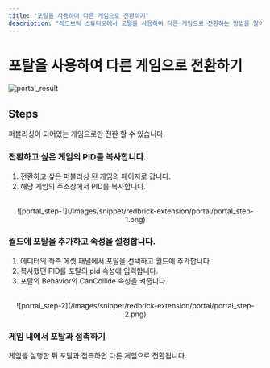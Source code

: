 ```yaml
---
title: "포탈을 사용하여 다른 게임으로 전환하기"
description: "레드브릭 스튜디오에서 포털을 사용하여 다른 게임으로 전환하는 방법을 알아봅니다."
---
```


# 포탈을 사용하여 다른 게임으로 전환하기

![portal_result](/images/snippet/redbrick-extension/portal/portal_result.gif)

## Steps

<Steps>
  <Callout type="warning">
    퍼블리싱이 되어있는 게임으로만 전환 할 수 있습니다.  
  </Callout>

  ### 전환하고 싶은 게임의 PID를 복사합니다.  

  1. 전환하고 싶은 퍼블리싱 된 게임의 페이지로 갑니다.  
  2. 해당 게임의 주소창에서 PID를 복사합니다.  
  <br/>
  <center>![portal_step-1](/images/snippet/redbrick-extension/portal/portal_step-1.png)</center>

  ### 월드에 포탈을 추가하고 속성을 설정합니다.  

  1. 에디터의 좌측 에셋 패널에서 포탈을 선택하고 월드에 추가합니다.  
  2. 복사했던 PID를 포탈의 pid 속성에 입력합니다.  
  3. 포탈의 Behavior의 CanCollide 속성을 켜줍니다.  
  <br/>
  <center>![portal_step-2](/images/snippet/redbrick-extension/portal/portal_step-2.png)</center>

  ### 게임 내에서 포탈과 접촉하기

  게임을 실행한 뒤 포탈과 접촉하면 다른 게임으로 전환됩니다.
</Steps>
